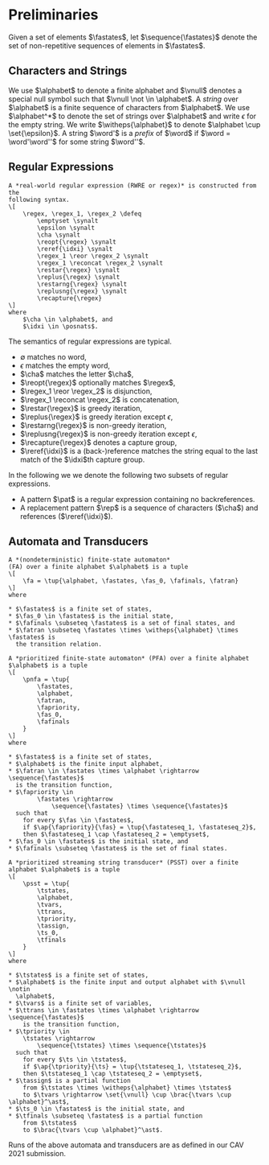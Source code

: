 
# Preliminaries

Given a set of elements $\fastates$, let $\sequence{\fastates}$ denote
the set of non-repetitive sequences of elements in $\fastates$.

## Characters and Strings

We use $\alphabet$ to denote a finite alphabet and $\vnull$ denotes a special
null symbol such that  $\vnull \not \in \alphabet$. A *string* over $\alphabet$
is a finite sequence of characters from $\alphabet$. We use $\alphabet^*$ to
denote the set of strings over $\alphabet$ and write $\epsilon$ for the empty
string.  We write $\witheps{\alphabet}$ to denote $\alphabet \cup
\set{\epsilon}$. A string $\word'$ is a *prefix* of $\word$ if $\word =
\word'\word''$ for some string $\word''$.

## Regular Expressions


```definition
A *real-world regular expression (RWRE or regex)* is constructed from the
following syntax.
\[
    \regex, \regex_1, \regex_2 \defeq
        \emptyset \synalt
        \epsilon \synalt
        \cha \synalt
        \reopt{\regex} \synalt
        \reref{\idxi} \synalt
        \regex_1 \reor \regex_2 \synalt
        \regex_1 \reconcat \regex_2 \synalt
        \restar{\regex} \synalt 
        \replus{\regex} \synalt
        \restarng{\regex} \synalt
        \replusng{\regex} \synalt
        \recapture{\regex}
\]
where
    $\cha \in \alphabet$, and
    $\idxi \in \posnats$.

```

The semantics of regular expressions are typical.

* $\emptyset$ matches no word,
* $\epsilon$ matches the empty word,
* $\cha$ matches the letter $\cha$,
* $\reopt{\regex}$ optionally matches $\regex$,
* $\regex_1 \reor \regex_2$ is disjunction,
* $\regex_1 \reconcat \regex_2$ is concatenation,
* $\restar{\regex}$ is greedy iteration,
* $\replus{\regex}$ is greedy iteration except $\epsilon$,
* $\restarng{\regex}$ is non-greedy iteration,
* $\replusng{\regex}$ is non-greedy iteration except $\epsilon$,
* $\recapture{\regex}$ denotes a capture group,
* $\reref{\idxi}$ is a (back-)reference matches the string equal to the last match of the $\idxi$th capture group.


In the following we we denote the following two subsets of regular expressions.

* A pattern $\pat$ is a regular expression containing no backreferences.
* A replacement pattern $\rep$ is a sequence of characters ($\cha$) and
  references ($\reref{\idxi}$).

## Automata and Transducers

```definition
A *(nondeterministic) finite-state automaton*
(FA) over a finite alphabet $\alphabet$ is a tuple
\[
    \fa = \tup{\alphabet, \fastates, \fas_0, \fafinals, \fatran}
\]
where

* $\fastates$ is a finite set of states,
* $\fas_0 \in \fastates$ is the initial state,
* $\fafinals \subseteq \fastates$ is a set of final states, and
* $\fatran \subseteq \fastates \times \witheps{\alphabet} \times \fastates$ is
  the transition relation.

```


```definition
A *prioritized finite-state automaton* (PFA) over a finite alphabet
$\alphabet$ is a tuple
\[
    \pnfa = \tup{
        \fastates,
        \alphabet,
        \fatran,
        \fapriority,
        \fas_0,
        \fafinals
    }
\]
where

* $\fastates$ is a finite set of states,
* $\alphabet$ is the finite input alphabet,
* $\fatran \in \fastates \times \alphabet \rightarrow \sequence{\fastates}$
  is the transition function,
* $\fapriority \in
        \fastates \rightarrow
            \sequence{\fastates} \times \sequence{\fastates}$
  such that
    for every $\fas \in \fastates$,
    if $\ap{\fapriority}{\fas} = \tup{\fastateseq_1, \fastateseq_2}$,
    then $\fastateseq_1 \cap \fastateseq_2 = \emptyset$,
* $\fas_0 \in \fastates$ is the initial state, and
* $\fafinals \subseteq \fastates$ is the set of final states.

```

```definition
A *prioritized streaming string transducer* (PSST) over a finite
alphabet $\alphabet$ is a tuple
\[
    \psst = \tup{
        \tstates,
        \alphabet,
        \tvars,
        \ttrans,
        \tpriority,
        \tassign,
        \ts_0,
        \tfinals
    }
\]
where

* $\tstates$ is a finite set of states,
* $\alphabet$ is the finite input and output alphabet with $\vnull \notin
  \alphabet$,
* $\tvars$ is a finite set of variables,
* $\ttrans \in \fastates \times \alphabet \rightarrow \sequence{\fastates}$
    is the transition function,
* $\tpriority \in
    \tstates \rightarrow
        \sequence{\tstates} \times \sequence{\tstates}$
  such that
    for every $\ts \in \tstates$,
    if $\ap{\tpriority}{\ts} = \tup{\tstateseq_1, \tstateseq_2}$,
    then $\tstateseq_1 \cap \tstateseq_2 = \emptyset$,
* $\tassign$ is a partial function
    from $\tstates \times \witheps{\alphabet} \times \tstates$
    to $\tvars \rightarrow \set{\vnull} \cup \brac{\tvars \cup \alphabet}^\ast$,
* $\ts_0 \in \fastates$ is the initial state, and
* $\tfinals \subseteq \fastates$ is a partial function
    from $\tstates$
    to $\brac{\tvars \cup \alphabet}^\ast$.

```

Runs of the above automata and transducers are as defined in our CAV
2021 submission.


